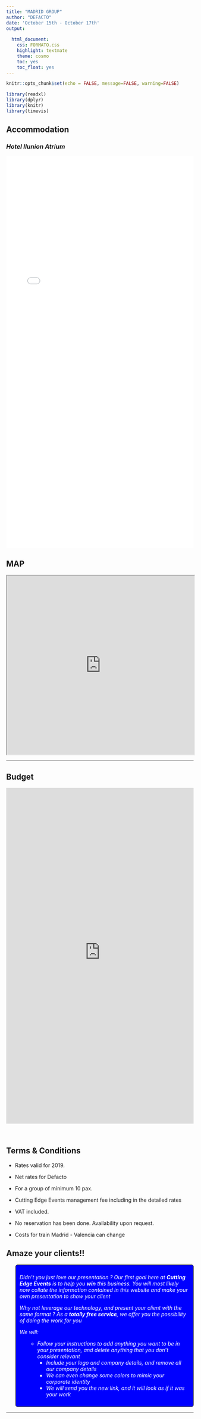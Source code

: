 ```yaml
---
title: "MADRID GROUP"
author: "DEFACTO"
date: 'October 15th - October 17th'
output:
 
  html_document:
    css: FORMATO.css
    highlight: textmate
    theme: cosmo
    toc: yes
    toc_float: yes
---
```


<script> 
    $(document).ready(function() { 
    $head = $('#header'); 
    $head.prepend('<A href = https://www.cuttingedge-events.com><img src ="LOGO.png" width="150" vspace="50" align="right"></A>') 
    }); 
</script> 



```r
knitr::opts_chunk$set(echo = FALSE, message=FALSE, warning=FALSE)
```


```r
library(readxl)
library(dplyr)
library(knitr)
library(timevis)

```

## Accommodation

### _**Hotel Ilunion Atrium**_

<iframe src="HOTEL ILUNION ATRIUM/IlunionAtrium.html" frameborder="0" width="100%" height="1050" scrolling="no"></iframe>

## MAP

<iframe src="https://www.google.com/maps/d/u/0/embed?mid=1hdpA1TbVLt7qmNjZLVZCDCYWUSnv6-Hc" width="100%" height="480"></iframe>

*****

## Budget

<iframe src="https://plm20190012budget.netlify.com/"  frameborder="0" width="100%" height="900" scrolling="no"></iframe>

<br>

## Terms & Conditions

  * Rates valid for 2019.
  
  * Net rates for Defacto
  
  * For a group of minimum 10 pax.
  
  * Cutting Edge Events management fee including in the detailed rates
  
  * VAT included. 
  
  * No reservation has been done. Availability upon request.
  
  * Costs for train Madrid - Valencia can change

## Amaze your clients!!

<div class="client_offer">

<p>Didn't you just love our presentation ? Our first goal here at _**Cutting Edge Events**_ is to help you **win** this business. You will most likely now collate the information contained in this website and make your own presentation
to show your client<br>

<p>Why not leverage our technology, and present your client with the same format ? As a **totally free service**, we offer you the possibility of doing the work for you</p>

<p> We will: 
  <ul>
    * Follow your instructions to add anything you want to be in your presentation, and delete anything that you don't consider relevant
    * Include your logo and company details, and remove all our company details
    * We can even change some colors to mimic your corporate identity
    * We will send you the new link, and it will look as if it was your work
  </ul>
</p>
</div>

<style>

.client_offer{
background-color: blue;
color: white;
padding: 10px;
border: 1px solid black;
margin-left: 25px;
border-radius: 5px;
font-style: italic;
}
</style>

******************




